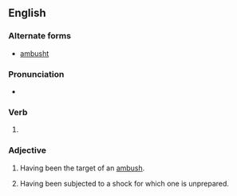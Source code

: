 ==English==

===Alternate forms===
* [[ambusht]] {{qualifier|obsolete, simple past-only}}

===Pronunciation===
* {{IPA|/ˈæm.bʊʃt/|lang=en}}

===Verb===
{{head|en|verb form}}

# {{en-past of|ambush}}

===Adjective===
{{en-adj}}

# Having been the target of an [[ambush]].
# {{lb|en|figurative}} Having been subjected to a shock for which one is unprepared.